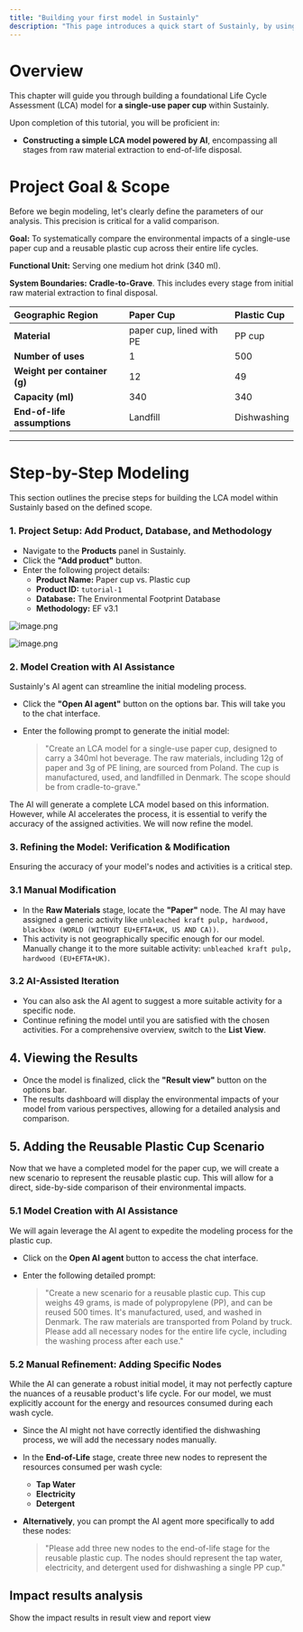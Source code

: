 ```yaml
---
title: "Building your first model in Sustainly"
description: "This page introduces a quick start of Sustainly, by using a simple example of a single-use Paper cup, from the raw material extraction to the end-of-life disposal, what is the overall environmental impact of it from the whole life cycle."
---
```


# Overview

This chapter will guide you through building a foundational Life Cycle Assessment (LCA) model for **a single-use paper cup** within Sustainly.

Upon completion of this tutorial, you will be proficient in:

- **Constructing a simple LCA model powered by AI**, encompassing all stages from raw material extraction to end-of-life disposal.

# **Project Goal & Scope**

Before we begin modeling, let's clearly define the parameters of our analysis. This precision is critical for a valid comparison.

**Goal:** To systematically compare the environmental impacts of a single-use paper cup and a reusable plastic cup across their entire life cycles.

**Functional Unit:** Serving one medium hot drink (340 ml).

**System Boundaries:** **Cradle-to-Grave**. This includes every stage from initial raw material extraction to final disposal.

| **Geographic Region**        | **Paper Cup**            | **Plastic Cup** |
| :--------------------------- | :----------------------- | :-------------- |
| **Material**                 | paper cup, lined with PE | PP cup          |
| **Number of uses**           | 1                        | 500             |
| **Weight per container (g)** | 12                       | 49              |
| **Capacity (ml)**            | 340                      | 340             |
| **End-of-life assumptions**  | Landfill                 | Dishwashing     |

---

# **Step-by-Step Modeling**

This section outlines the precise steps for building the LCA model within Sustainly based on the defined scope.

### 1. **Project Setup: Add Product, Database, and Methodology**

- Navigate to the **Products** panel in Sustainly.
- Click the **"Add product"** button.
- Enter the following project details:
  - **Product Name:** Paper cup vs. Plastic cup
  - **Product ID:** `tutorial-1`
  - **Database:** The Environmental Footprint Database
  - **Methodology:** EF v3.1

![image.png](/images/image.png)

![image.png](/images/image.png)

### 2. **Model Creation with AI Assistance**

Sustainly's AI agent can streamline the initial modeling process.

- Click the **"Open AI agent"** button on the options bar. This will take you to the chat interface.
- Enter the following prompt to generate the initial model:

  > "Create an LCA model for a single-use paper cup, designed to carry a 340ml hot beverage. The raw materials, including 12g of paper and 3g of PE lining, are sourced from Poland. The cup is manufactured, used, and landfilled in Denmark. The scope should be from cradle-to-grave."

The AI will generate a complete LCA model based on this information. However, while AI accelerates the process, it is essential to verify the accuracy of the assigned activities. We will now refine the model.

### 3. **Refining the Model: Verification & Modification**

Ensuring the accuracy of your model's nodes and activities is a critical step.

### **3.1 Manual Modification**

- In the **Raw Materials** stage, locate the **"Paper"** node. The AI may have assigned a generic activity like `unbleached kraft pulp, hardwood, blackbox (WORLD (WITHOUT EU+EFTA+UK, US AND CA))`.
- This activity is not geographically specific enough for our model. Manually change it to the more suitable activity: `unbleached kraft pulp, hardwood (EU+EFTA+UK)`.

### **3.2 AI-Assisted Iteration**

- You can also ask the AI agent to suggest a more suitable activity for a specific node.
- Continue refining the model until you are satisfied with the chosen activities. For a comprehensive overview, switch to the **List View**.

## **4. Viewing the Results**

- Once the model is finalized, click the **"Result view"** button on the options bar.
- The results dashboard will display the environmental impacts of your model from various perspectives, allowing for a detailed analysis and comparison.

## 5. **Adding the Reusable Plastic Cup Scenario**

Now that we have a completed model for the paper cup, we will create a new scenario to represent the reusable plastic cup. This will allow for a direct, side-by-side comparison of their environmental impacts.

### 5.1 **Model Creation with AI Assistance**

We will again leverage the AI agent to expedite the modeling process for the plastic cup.

- Click on the **Open AI agent** button to access the chat interface.
- Enter the following detailed prompt:

  > "Create a new scenario for a reusable plastic cup. This cup weighs 49 grams, is made of polypropylene (PP), and can be reused 500 times. It's manufactured, used, and washed in Denmark. The raw materials are transported from Poland by truck. Please add all necessary nodes for the entire life cycle, including the washing process after each use."

### 5.2 **Manual Refinement: Adding Specific Nodes**

While the AI can generate a robust initial model, it may not perfectly capture the nuances of a reusable product's life cycle. For our model, we must explicitly account for the energy and resources consumed during each wash cycle.

- Since the AI might not have correctly identified the dishwashing process, we will add the necessary nodes manually.
- In the **End-of-Life** stage, create three new nodes to represent the resources consumed per wash cycle:
  - **Tap Water**
  - **Electricity**
  - **Detergent**
- **Alternatively**, you can prompt the AI agent more specifically to add these nodes:

  > "Please add three new nodes to the end-of-life stage for the reusable plastic cup. The nodes should represent the tap water, electricity, and detergent used for dishwashing a single PP cup."

## Impact results analysis

Show the impact results in result view and report view